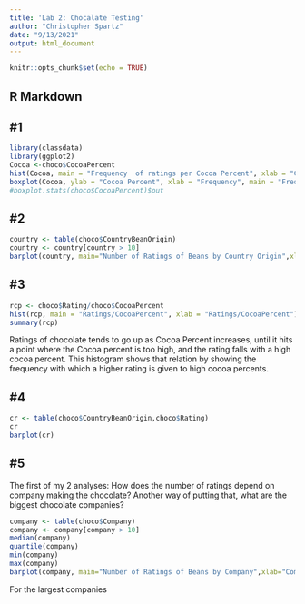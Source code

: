 ```yaml
---
title: 'Lab 2: Chocalate Testing'
author: "Christopher Spartz"
date: "9/13/2021"
output: html_document
---
```


```r
knitr::opts_chunk$set(echo = TRUE)
```

## R Markdown
## #1
```r
library(classdata)
library(ggplot2)
Cocoa <-choco$CocoaPercent
hist(Cocoa, main = "Frequency  of ratings per Cocoa Percent", xlab = "Cocoa Percent")
boxplot(Cocoa, ylab = "Cocoa Percent", xlab = "Frequency", main = "Frequency  of ratings per Cocoa Percent")
#boxplot.stats(choco$CocoaPercent)$out
```


## #2
```r
country <- table(choco$CountryBeanOrigin)
country <- country[country > 10]
barplot(country, main="Number of Ratings of Beans by Country Origin",xlab="Country of Origin",ylab="Number of ratings", las=2, cex.names=.5)
```


## #3
```r
rcp <- choco$Rating/choco$CocoaPercent
hist(rcp, main = "Ratings/CocoaPercent", xlab = "Ratings/CocoaPercent")
summary(rcp)
```
Ratings of chocolate tends to go up as Cocoa Percent increases, until it hits a point where the Cocoa percent is too high, and the rating falls with a high cocoa percent. This histogram shows that relation by showing the frequency with which a higher rating is given to high cocoa percents.

## #4
```r
cr <- table(choco$CountryBeanOrigin,choco$Rating)
cr
barplot(cr)
```



## #5
The first of my 2 analyses: How does the number of ratings depend on company making the chocolate? Another way of putting that, what are the biggest chocolate companies?
```r
company <- table(choco$Company)
company <- company[company > 10]
median(company)
quantile(company)
min(company)
max(company)
barplot(company, main="Number of Ratings of Beans by Company",xlab="Company",ylab="Number of ratings", las=2, cex.names=.5)
```
For the largest companies
